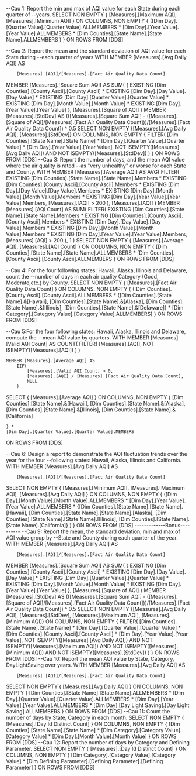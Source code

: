 --Cau 1: Report the min and max of AQI value for each State during each quarter of
--years.
SELECT NON EMPTY { [Measures].[Maximum AQI], [Measures].[Minimum AQI] } ON COLUMNS,
 NON EMPTY { ([Dim Day].[Quarter Value].[Quarter Value].ALLMEMBERS * 
			 [Dim Day].[Year Value].[Year Value].ALLMEMBERS * 
			 [Dim Counties].[State Name].[State Name].ALLMEMBERS ) } ON ROWS
 FROM [DDS]

--Cau 2: Report the mean and the standard deviation of AQI value for each State during
--each quarter of years
WITH
 MEMBER [Measures].[Avg Daily AQI] AS 
   
        [Measures].[AQI]/[Measures].[Fact Air Quality Data Count]
	
MEMBER [Measures].[Square Sum AQI] AS 
    SUM(
        { 
           EXISTING [Dim Counties].[County Ascii].[County Ascii] * 
           EXISTING [Dim Day].[Day Value].[Day Value] * 
           EXISTING [Dim Day].[Quarter Value].[Quarter Value] * 
           EXISTING [Dim Day].[Month Value].[Month Value] *
           EXISTING [Dim Day].[Year Value].[Year Value]
        },
        [Measures].[Square of AQI]
    )
MEMBER [Measures].[StdDev] AS 
	(([Measures].[Square Sum AQI] - ([Measures].[Square of AQI]/[Measures].[Fact Air Quality Data Count]))/[Measures].[Fact Air Quality Data Count]) ^ 0.5
SELECT 
    NON EMPTY {[Measures].[Avg Daily AQI], [Measures].[StdDev]} ON COLUMNS, 
    NON EMPTY { 
        FILTER(
            [Dim Counties].[State Name].[State Name] * 
            [Dim Day].[Quarter Value].[Quarter Value] * 
            [Dim Day].[Year Value].[Year Value],
            NOT ISEMPTY([Measures].[Avg Daily AQI]) AND
            NOT ISEMPTY([Measures].[StdDev])
        )
    } ON ROWS 
FROM [DDS]
--Cau 3: Report the number of days, and the mean AQI value where the air quality is rated
--as "very unhealthy" or worse for each State and County.
WITH 
MEMBER [Measures].[Average AQI] AS
    AVG(
        FILTER(
            EXISTING [Dim Counties].[State Name].[State Name].Members *
            EXISTING [Dim Counties].[County Ascii].[County Ascii].Members *
            EXISTING [Dim Day].[Day Value].[Day Value].Members *
            EXISTING [Dim Day].[Month Value].[Month Value].Members *
            EXISTING [Dim Day].[Year Value].[Year Value].Members,
            [Measures].[AQI] > 200
        ), 
        [Measures].[AQI]
    )
MEMBER [Measures].[AQI Count] AS
    SUM(
        FILTER(
            EXISTING [Dim Counties].[State Name].[State Name].Members *
            EXISTING [Dim Counties].[County Ascii].[County Ascii].Members *
            EXISTING [Dim Day].[Day Value].[Day Value].Members *
            EXISTING [Dim Day].[Month Value].[Month Value].Members *
            EXISTING [Dim Day].[Year Value].[Year Value].Members,
            [Measures].[AQI] > 200
        ),
        1
    )
SELECT 
    NON EMPTY { [Measures].[Average AQI], [Measures].[AQI Count] } ON COLUMNS, 
    NON EMPTY { 
        [Dim Counties].[State Name].[State Name].ALLMEMBERS *
        [Dim Counties].[County Ascii].[County Ascii].ALLMEMBERS 
    } ON ROWS 
FROM [DDS]

--Cau 4: For the four following states: Hawaii, Alaska, Illinois and Delaware, count the
--number of days in each air quality Category (Good, Moderate,etc.) by County.
SELECT 
    NON EMPTY { [Measures].[Fact Air Quality Data Count] } ON COLUMNS, 
    NON EMPTY { 
        ([Dim Counties].[County Ascii].[County Ascii].ALLMEMBERS 
        * {[Dim Counties].[State Name].&[Hawaii], 
           [Dim Counties].[State Name].&[Alaska], 
           [Dim Counties].[State Name].&[Illinois], 
           [Dim Counties].[State Name].&[Delaware]} 
        * [Dim Category].[Category Value].[Category Value].ALLMEMBERS) 
    } ON ROWS 
FROM [DDS]

--Cau 5:For the four following states: Hawaii, Alaska, Illinois and Delaware, compute the
--mean AQI value by quarters.
WITH 
    MEMBER [Measures].[Valid AQI Count] AS
        COUNT(
            FILTER(
                [Measures].[AQI], 
                NOT ISEMPTY([Measures].[AQI])
            )
        )

    MEMBER [Measures].[Average AQI] AS 
        IIF(
            [Measures].[Valid AQI Count] > 0,
            [Measures].[AQI] / [Measures].[Fact Air Quality Data Count],
            NULL
        )

SELECT 
    {
    [Measures].[Average AQI] 
	}
	ON COLUMNS,
	NON EMPTY
     {
         [Dim Counties].[State Name].&[Hawaii],
		 [Dim Counties].[State Name].&[Alaska],
		 [Dim Counties].[State Name].&[Illinois],
		 [Dim Counties].[State Name].&[California]
        
    } *
    [Dim Day].[Quarter Value].[Quarter Value].MEMBERS 
ON ROWS
FROM [DDS]

--Cau 6: Design a report to demonstrate the AQI fluctuation trends over the year for the four
--following states: Hawaii, Alaska, Illinois and California.
WITH
 MEMBER [Measures].[Avg Daily AQI] AS 
   
        [Measures].[AQI]/[Measures].[Fact Air Quality Data Count]
 
SELECT 
NON EMPTY { [Measures].[Minimum AQI], [Measures].[Maximum AQI], [Measures].[Avg Daily AQI] } ON COLUMNS, 
NON EMPTY { ([Dim Day].[Month Value].[Month Value].ALLMEMBERS * 
[Dim Day].[Year Value].[Year Value].ALLMEMBERS * 
{[Dim Counties].[State Name].[State Name].[Hawaii],
[Dim Counties].[State Name].[State Name].[Alaska],
[Dim Counties].[State Name].[State Name].[Illinois],
[Dim Counties].[State Name].[State Name].[California]} ) } ON ROWS 
FROM [DDS]
-------------Bonus----------
--Cau 9: Report the mean, the standard deviation, min and max of AQI value group by
--State and County during each quarter of the year.
WITH
 MEMBER [Measures].[Avg Daily AQI] AS 
   
        [Measures].[AQI]/[Measures].[Fact Air Quality Data Count]
	
MEMBER [Measures].[Square Sum AQI] AS 
    SUM(
        { 
           EXISTING [Dim Counties].[County Ascii].[County Ascii] * 
           EXISTING [Dim Day].[Day Value].[Day Value] * 
           EXISTING [Dim Day].[Quarter Value].[Quarter Value] * 
           EXISTING [Dim Day].[Month Value].[Month Value] *
           EXISTING [Dim Day].[Year Value].[Year Value]
        },
        [Measures].[Square of AQI]
    )
MEMBER [Measures].[StdDev] AS 
	(([Measures].[Square Sum AQI] - ([Measures].[Square of AQI]/[Measures].[Fact Air Quality Data Count]))/[Measures].[Fact Air Quality Data Count]) ^ 0.5
SELECT 
    NON EMPTY {[Measures].[Avg Daily AQI], [Measures].[StdDev], [Measures].[Maximum AQI], [Measures].[Minimum AQI]} ON COLUMNS, 
    NON EMPTY { 
        FILTER(
            [Dim Counties].[State Name].[State Name] * 
            [Dim Day].[Quarter Value].[Quarter Value] * 
			[Dim Counties].[County Ascii].[County Ascii] *
            [Dim Day].[Year Value].[Year Value],
            NOT ISEMPTY([Measures].[Avg Daily AQI]) AND
			NOT ISEMPTY([Measures].[Maximum AQI]) AND
			NOT ISEMPTY([Measures].[Minimum AQI]) AND
            NOT ISEMPTY([Measures].[StdDev])
        )
    } ON ROWS 
FROM [DDS]
--Cau 10: Report the mean AQI value by State, Category, DayLightSaving over years.
WITH
 MEMBER [Measures].[Avg Daily AQI] AS 
   
        [Measures].[AQI]/[Measures].[Fact Air Quality Data Count]
SELECT 
    NON EMPTY { [Measures].[Avg Daily AQI] } ON COLUMNS,
    NON EMPTY { 
        [Dim Counties].[State Name].[State Name].ALLMEMBERS * 
        [Dim Day].[Quarter Value].[Quarter Value].ALLMEMBERS * 
        [Dim Day].[Year Value].[Year Value].ALLMEMBERS * 
        [Dim Day].[Day Light Saving].[Day Light Saving].ALLMEMBERS 
    } ON ROWS
FROM [DDS]
--Cau 11: Count the number of days by State, Category in each month.
SELECT 
    NON EMPTY { [Measures].[Day Id Distinct Count] } ON COLUMNS, 
    NON EMPTY 
        { 
            [Dim Counties].[State Name].[State Name] *
            [Dim Category].[Category Value].[Category Value] *
            [Dim Day].[Month Value].[Month Value] 
        } 
    ON ROWS 
FROM [DDS]
--Cau 12: Report the number of days by Category and Defining Parameter.
SELECT 
    NON EMPTY { [Measures].[Day Id Distinct Count] } ON COLUMNS, 
    NON EMPTY 
        { 
            [Dim Category].[Category Value].[Category Value] *
            [Dim Defining Parameter].[Defining Parameter].[Defining Parameter] 
        } 
    ON ROWS 
FROM [DDS]

